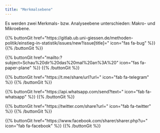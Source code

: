 ```yaml
---
title: "Merkmalsebene"
---
```


Es werden zwei Merkmals- bzw. Analyseebene unterschieden: Makro- und Mikroebene.

{{% buttonGit href=\"https\:\/\/gitlab.ub.uni-giessen.de\/methoden-politik\/einstieg-in-statistik\/issues\/new?issue[title]=\" icon=\"fas fa-bug\" %}} {{% /buttonGit %}} 

{{% buttonGit href=\"mailto\:?subject=Schau\%20dir\%20das\%20mal\%20an\%3A\%20\" icon=\"fas fa-paper-plane\" %}} {{% /buttonGit %}}

{{% buttonGit href=\"https\:\/\/t.me\/share\/url?url=\" icon=\"fab fa-telegram\" %}} {{% /buttonGit %}}

{{% buttonGit href=\"https\:\/\/api.whatsapp.com\/send?text=\" icon=\"fab fa-whatsapp\" %}} {{% /buttonGit %}}

{{% buttonGit href=\"https\:\/\/twitter.com\/share?url=\" icon=\"fab fa-twitter\" %}} {{% /buttonGit %}}

{{% buttonGit href=\"https\:\/\/www.facebook.com\/sharer\/sharer.php?u=\" icon=\"fab fa-facebook\" %}} {{% /buttonGit %}}